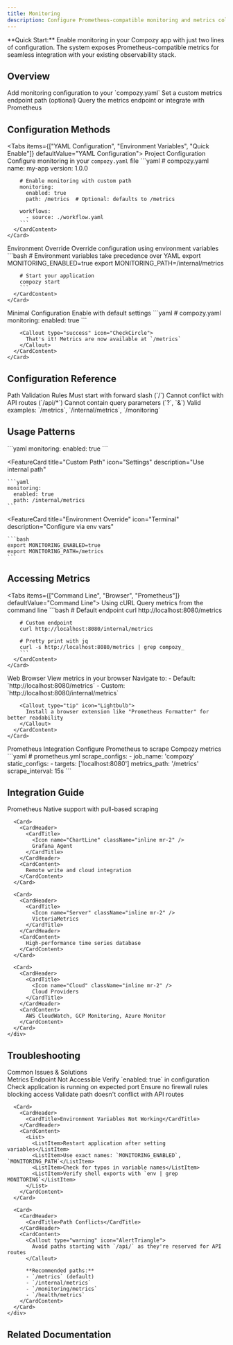 ```yaml
---
title: Monitoring
description: Configure Prometheus-compatible monitoring and metrics collection for your Compozy applications
---
```


<Callout type="info" icon="ChartBar">
  **Quick Start:** Enable monitoring in your Compozy app with just two lines of configuration. The system exposes Prometheus-compatible metrics for seamless integration with your existing observability stack.
</Callout>

## Overview

<Steps>
  <Step title="Enable Monitoring">
    Add monitoring configuration to your `compozy.yaml`
  </Step>
  <Step title="Configure Path">
    Set a custom metrics endpoint path (optional)
  </Step>
  <Step title="Access Metrics">
    Query the metrics endpoint or integrate with Prometheus
  </Step>
</Steps>

## Configuration Methods

<Tabs items={["YAML Configuration", "Environment Variables", "Quick Enable"]} defaultValue="YAML Configuration">
  <Tab value="YAML Configuration">
    <Card>
      <CardHeader>
        <CardTitle>Project Configuration</CardTitle>
        <CardDescription>Configure monitoring in your `compozy.yaml` file</CardDescription>
      </CardHeader>
      <CardContent>
        ```yaml
        # compozy.yaml
        name: my-app
        version: 1.0.0

        # Enable monitoring with custom path
        monitoring:
          enabled: true
          path: /metrics  # Optional: defaults to /metrics

        workflows:
          - source: ./workflow.yaml
        ```
      </CardContent>
    </Card>
  </Tab>

  <Tab value="Environment Variables">
    <Card>
      <CardHeader>
        <CardTitle>Environment Override</CardTitle>
        <CardDescription>Override configuration using environment variables</CardDescription>
      </CardHeader>
      <CardContent>
        ```bash
        # Environment variables take precedence over YAML
        export MONITORING_ENABLED=true
        export MONITORING_PATH=/internal/metrics

        # Start your application
        compozy start
        ```
      </CardContent>
    </Card>
  </Tab>

  <Tab value="Quick Enable">
    <Card>
      <CardHeader>
        <CardTitle>Minimal Configuration</CardTitle>
        <CardDescription>Enable with default settings</CardDescription>
      </CardHeader>
      <CardContent>
        ```yaml
        # compozy.yaml
        monitoring:
          enabled: true
        ```

        <Callout type="success" icon="CheckCircle">
          That's it! Metrics are now available at `/metrics`
        </Callout>
      </CardContent>
    </Card>
  </Tab>
</Tabs>

## Configuration Reference

<AccordionGroup>
  <Accordion title="Configuration Options">
    <TypeTable
      type={{
        enabled: {
          description: "Enable or disable the monitoring endpoint",
          type: "boolean",
          default: "false",
        },
        path: {
          description: "HTTP path where metrics will be exposed",
          type: "string",
          default: '"/metrics"',
        },
      }}
    />
  </Accordion>

  <Accordion title="Path Requirements & Validation">
    <Card>
      <CardHeader>
        <CardTitle>Path Validation Rules</CardTitle>
      </CardHeader>
      <CardContent>
        <List>
          <ListItem>
            <Icon name="Check" className="text-green-500" />
            Must start with forward slash (`/`)
          </ListItem>
          <ListItem>
            <Icon name="Check" className="text-green-500" />
            Cannot conflict with API routes (`/api/*`)
          </ListItem>
          <ListItem>
            <Icon name="Check" className="text-green-500" />
            Cannot contain query parameters (`?`, `&`)
          </ListItem>
          <ListItem>
            <Icon name="Check" className="text-green-500" />
            Valid examples: `/metrics`, `/internal/metrics`, `/monitoring`
          </ListItem>
        </List>
      </CardContent>
    </Card>
  </Accordion>
</AccordionGroup>

## Usage Patterns

<FeatureCardList cols={3}>
  <FeatureCard
    title="Basic Setup"
    icon="Play"
    description="Enable with defaults"
  >
    ```yaml
    monitoring:
      enabled: true
    ```
  </FeatureCard>

  <FeatureCard
    title="Custom Path"
    icon="Settings"
    description="Use internal path"
  >
    ```yaml
    monitoring:
      enabled: true
      path: /internal/metrics
    ```
  </FeatureCard>

  <FeatureCard
    title="Environment Override"
    icon="Terminal"
    description="Configure via env vars"
  >
    ```bash
    export MONITORING_ENABLED=true
    export MONITORING_PATH=/metrics
    ```
  </FeatureCard>
</FeatureCardList>

## Accessing Metrics

<Tabs items={["Command Line", "Browser", "Prometheus"]} defaultValue="Command Line">
  <Tab value="Command Line">
    <Card>
      <CardHeader>
        <CardTitle>Using cURL</CardTitle>
        <CardDescription>Query metrics from the command line</CardDescription>
      </CardHeader>
      <CardContent>
        ```bash
        # Default endpoint
        curl http://localhost:8080/metrics

        # Custom endpoint
        curl http://localhost:8080/internal/metrics

        # Pretty print with jq
        curl -s http://localhost:8080/metrics | grep compozy_
        ```
      </CardContent>
    </Card>
  </Tab>

  <Tab value="Browser">
    <Card>
      <CardHeader>
        <CardTitle>Web Browser</CardTitle>
        <CardDescription>View metrics in your browser</CardDescription>
      </CardHeader>
      <CardContent>
        Navigate to:
        - Default: `http://localhost:8080/metrics`
        - Custom: `http://localhost:8080/internal/metrics`

        <Callout type="tip" icon="Lightbulb">
          Install a browser extension like "Prometheus Formatter" for better readability
        </Callout>
      </CardContent>
    </Card>
  </Tab>

  <Tab value="Prometheus">
    <Card>
      <CardHeader>
        <CardTitle>Prometheus Integration</CardTitle>
        <CardDescription>Configure Prometheus to scrape Compozy metrics</CardDescription>
      </CardHeader>
      <CardContent>
        ```yaml
        # prometheus.yml
        scrape_configs:
          - job_name: 'compozy'
            static_configs:
              - targets: ['localhost:8080']
            metrics_path: '/metrics'
            scrape_interval: 15s
        ```
      </CardContent>
    </Card>
  </Tab>
</Tabs>

## Integration Guide

<AccordionGroup>
  <Accordion title="Supported Monitoring Systems">
    <div className="grid grid-cols-1 md:grid-cols-2 gap-4">
      <Card>
        <CardHeader>
          <CardTitle>
            <Icon name="Database" className="inline mr-2" />
            Prometheus
          </CardTitle>
        </CardHeader>
        <CardContent>
          Native support with pull-based scraping
        </CardContent>
      </Card>

      <Card>
        <CardHeader>
          <CardTitle>
            <Icon name="ChartLine" className="inline mr-2" />
            Grafana Agent
          </CardTitle>
        </CardHeader>
        <CardContent>
          Remote write and cloud integration
        </CardContent>
      </Card>

      <Card>
        <CardHeader>
          <CardTitle>
            <Icon name="Server" className="inline mr-2" />
            VictoriaMetrics
          </CardTitle>
        </CardHeader>
        <CardContent>
          High-performance time series database
        </CardContent>
      </Card>

      <Card>
        <CardHeader>
          <CardTitle>
            <Icon name="Cloud" className="inline mr-2" />
            Cloud Providers
          </CardTitle>
        </CardHeader>
        <CardContent>
          AWS CloudWatch, GCP Monitoring, Azure Monitor
        </CardContent>
      </Card>
    </div>
  </Accordion>

  <Accordion title="Implementation Details">
    <FeatureCardList cols={2}>
      <FeatureCard
        title="Configuration System"
        icon="Cog"
        description="YAML-first with environment override capability"
      />
      <FeatureCard
        title="Path Validation"
        icon="Shield"
        description="Prevents conflicts with API routes"
      />
      <FeatureCard
        title="OpenTelemetry"
        icon="Activity"
        description="Standards-based metrics collection"
      />
      <FeatureCard
        title="Prometheus Export"
        icon="Upload"
        description="Native Prometheus exposition format"
      />
    </FeatureCardList>
  </Accordion>
</AccordionGroup>

## Troubleshooting

<Collapsible>
  <CollapsibleTrigger className="flex items-center gap-2 font-semibold">
    <Icon name="AlertCircle" className="text-yellow-500" />
    Common Issues & Solutions
  </CollapsibleTrigger>
  <CollapsibleContent>
    <div className="space-y-4 mt-4">
      <Card>
        <CardHeader>
          <CardTitle>Metrics Endpoint Not Accessible</CardTitle>
        </CardHeader>
        <CardContent>
          <Steps>
            <Step>Verify `enabled: true` in configuration</Step>
            <Step>Check application is running on expected port</Step>
            <Step>Ensure no firewall rules blocking access</Step>
            <Step>Validate path doesn't conflict with API routes</Step>
          </Steps>
        </CardContent>
      </Card>

      <Card>
        <CardHeader>
          <CardTitle>Environment Variables Not Working</CardTitle>
        </CardHeader>
        <CardContent>
          <List>
            <ListItem>Restart application after setting variables</ListItem>
            <ListItem>Use exact names: `MONITORING_ENABLED`, `MONITORING_PATH`</ListItem>
            <ListItem>Check for typos in variable names</ListItem>
            <ListItem>Verify shell exports with `env | grep MONITORING`</ListItem>
          </List>
        </CardContent>
      </Card>

      <Card>
        <CardHeader>
          <CardTitle>Path Conflicts</CardTitle>
        </CardHeader>
        <CardContent>
          <Callout type="warning" icon="AlertTriangle">
            Avoid paths starting with `/api/` as they're reserved for API routes
          </Callout>

          **Recommended paths:**
          - `/metrics` (default)
          - `/internal/metrics`
          - `/monitoring/metrics`
          - `/health/metrics`
        </CardContent>
      </Card>
    </div>
  </CollapsibleContent>
</Collapsible>

## Related Documentation

<ReferenceCardList>
  <ReferenceCard
    title="Monitoring & Metrics"
    description="Advanced monitoring with OpenTelemetry and custom metrics"
    href="/docs/core/mcp/overview"
    icon="Activity"
  />
  <ReferenceCard
    title="Global Configuration"
    description="Main project configuration options and system settings"
    href="/docs/core/configuration/global"
    icon="Settings"
  />
  <ReferenceCard
    title="Runtime Configuration"
    description="Configure tool execution environment and settings"
    href="/docs/core/configuration/global"
    icon="Play"
  />
</ReferenceCardList>

